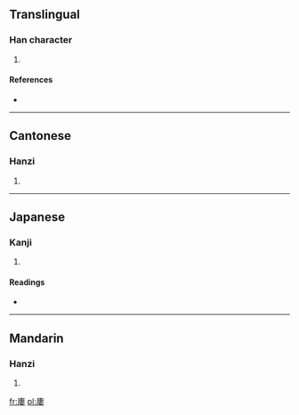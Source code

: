 ==Translingual==

===Han character===
{{Han char|rn=53|rad=广|as=11|sn=14|four=0024<sub>4</sub>|canj=戈中中女 (ILLV)}}

# {{defn|Han|sort=广11}}

====References====
* {{Han ref|kx=0350.030|dkj=09462|dj=0661.050|hdz=20899.010|uh=5ED4|ud=24276|bh=E1BD|bd=57789}}

----

==Cantonese==

===Hanzi===
{{yue-hanzi|jyut=|y=lau4}}

# {{defn|Cantonese|sort=广11}}

----

==Japanese==

===Kanji===
{{ja-kanji|grade=|rs=广11}}

# {{defn|Japanese|sort=广11}}

====Readings====
* {{ja-readings|on=[[ろう]] (rō), [[る]] (ru), [[りゅ]] (ryu)|kun=[[まど]] (mado), [[むね]] (mune), [[のき]] (noki)}}

----

==Mandarin==

===Hanzi===
{{cmn-hanzi|pin=[[lóu]] ([[lou2]])|wg=lou<sup>2</sup>}}

# {{defn|Mandarin|sort=广11}}

[[fr:廔]]
[[pl:廔]]